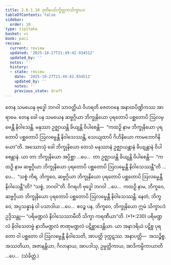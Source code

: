 ```yaml
---
title: 2.6.1.10 ဒုတိယော်က္ခိတ္တကသိက္ခာပဒ
tableOfContents: false
sidebar:
  order: 10
type: tipitaka
basket: vi
book: paci
review:
  current: review
  updated: '2025-10-27T21:49:42.934512'
  updated_by: ''
  notes: ''
  history:
  - state: review
    date: '2025-10-27T21:49:42.934512'
    updated_by: ''
    notes: ''
    previous_state: draft
---
```



<ReviewStatus review={frontmatter.review} showDetails={true} />

<HypothesisAnnotation frontmatter={frontmatter} />

<DynamicBreadcrumb />

<Division number="1240" book="paci" e="ch" v="2" p="468">

<Paragraph number="3563" book="paci">
တေန သမယေန ဗုဒ္ဓေါ ဘဂဝါ သာဝတ္ထိယံ ဝိဟရတိ ဇေတဝနေ အနာထပိဏ္ဍိကဿ အာရာမေ. တေန ခေါ ပန သမယေန ဆဗ္ဗဂ္ဂိယာ ဘိက္ခုနိယော ပုရတောပိ ပစ္ဆတောပိ ဩလမ္ဗေန္တီ နိဝါသေန္တိ. မနုဿာ ဥဇ္ဈာယန္တိ ခိယျန္တိ ဝိပါစေန္တိ—  “ကထဉှိ နာမ ဘိက္ခုနိယော ပုရတောပိ ပစ္ဆတောပိ ဩလမ္ဗေန္တီ နိဝါသေဿန္တိ, သေယျထာပိ ဂိဟိနိယော ကာမဘောဂိနိယော”တိ.
</Paragraph>

<Paragraph number="3564" book="paci">
အဿောသုံ ခေါ ဘိက္ခုနိယော တေသံ မနုဿာနံ ဥဇ္ဈာယန္တာနံ ခိယျန္တာနံ ဝိပါစေန္တာနံ. ယာ တာ ဘိက္ခုနိယော အပ္ပိစ္ဆာ …ပေ…  တာ ဥဇ္ဈာယန္တိ ခိယျန္တိ ဝိပါစေန္တိ—  “ကထဉှိ နာမ ဆဗ္ဗဂ္ဂိယာ ဘိက္ခုနိယော ပုရတောပိ ပစ္ဆတောပိ ဩလမ္ဗေန္တီ နိဝါသေဿန္တီ”တိ …ပေ…  “သစ္စံ ကိရ, ဘိက္ခဝေ, ဆဗ္ဗဂ္ဂိယာ ဘိက္ခုနိယော ပုရတောပိ ပစ္ဆတောပိ ဩလမ္ဗေန္တီ နိဝါသေန္တီ”တိ? “သစ္စံ, ဘဂဝါ”တိ. ဝိဂရဟိ ဗုဒ္ဓေါ ဘဂဝါ …ပေ…  ကထဉှိ နာမ, ဘိက္ခဝေ, ဆဗ္ဗဂ္ဂိယာ ဘိက္ခုနိယော ပုရတောပိ ပစ္ဆတောပိ ဩလမ္ဗေန္တီ နိဝါသေဿန္တိ. နေတံ, ဘိက္ခဝေ, အပ္ပသန္နာနံ ဝါ ပသာဒါယ …ပေ…  ဧဝဉ္စ ပန, ဘိက္ခဝေ, ဘိက္ခုနိယော ဣမံ သိက္ခာပဒံ ဥဒ္ဒိသန္တု—
</Paragraph>

<Paragraph number="3565" book="paci">
<Emphasis>“ပရိမဏ္ဍလံ နိဝါသေဿာမီတိ သိက္ခာ ကရဏီယာ”</Emphasis>တိ. (*1*:<Emphasis>230</Emphasis>)
</Paragraph>

<Paragraph number="3566" book="paci">
ပရိမဏ္ဍလံ နိဝါသေတဗ္ဗံ နာဘိမဏ္ဍလံ ဇာဏုမဏ္ဍလံ ပဋိစ္ဆာဒေန္တိယာ. ယာ အနာဒရိယံ ပဋိစ္စ ပုရတော ဝါ ပစ္ဆတော ဝါ ဩလမ္ဗေန္တီ နိဝါသေတိ, အာပတ္တိ ဒုက္ကဋဿ.
</Paragraph>

<Paragraph number="3567" book="paci">
အနာပတ္တိ—  အသဉ္စိစ္စ, အဿတိယာ, အဇာနန္တိယာ, ဂိလာနာယ, အာပဒါသု, ဥမ္မတ္တိကာယ, အာဒိကမ္မိကာယာတိ …ပေ…  (သံခိတ္တံ.)
</Paragraph>
</Division>